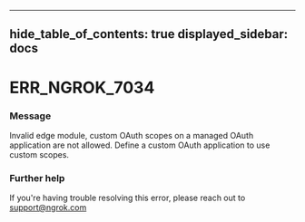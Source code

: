 

---
hide_table_of_contents: true
displayed_sidebar: docs
---


# ERR_NGROK_7034

### Message
Invalid edge module, custom OAuth scopes on a managed OAuth application are not allowed.  Define a custom OAuth application to use custom scopes.

<ErrorDetails error="err_ngrok_7034" />



### Further help
If you're having trouble resolving this error, please reach out to [support@ngrok.com](mailto:support@ngrok.com?subject=Help%20with%20ERR_NGROK_7034)

